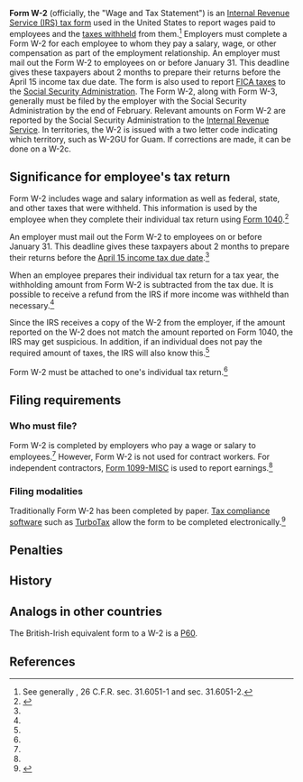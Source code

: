 '''Form W-2''' (officially, the "Wage and Tax Statement") is an [[IRS tax forms|Internal Revenue Service (IRS) tax form]] used in the United States to report wages paid to employees and the [[Tax withholding in the United States|taxes withheld]] from them.<ref>See generally {{usc|26|6051}}, 26 C.F.R. sec. 31.6051-1 and sec. 31.6051-2.</ref> Employers must complete a Form W-2 for each employee to whom they pay a salary, wage, or other compensation as part of the employment relationship. An employer must mail out the Form W-2 to employees on or before January 31. This deadline gives these taxpayers about 2 months to prepare their returns before the April 15 income tax due date. The form is also used to report [[Federal Insurance Contributions Act tax|FICA taxes]] to the [[Social Security Administration]]. The Form W-2, along with Form W-3, generally must be filed by the employer with the Social Security Administration by the end of February. Relevant amounts on Form W-2 are reported by the Social Security Administration to the [[Internal Revenue Service]]. In  territories, the W-2 is issued with a two letter code indicating which territory, such as W-2GU for Guam. If corrections are made, it can be done on a W-2c.

==Significance for employee's tax return==

Form W-2 includes wage and salary information as well as federal, state, and other taxes that were withheld. This information is used by the employee when they complete their individual tax return using [[Form 1040]].<ref name="turbo_w2">{{cite web |url=https://turbotax.intuit.com/tax-tools/tax-tips/IRS-Tax-Forms/What-is-a-W-2-Form-/INF14812.html |title=What is a W-2 Form? |accessdate=January 25, 2016 |date=2015}}</ref>

An employer must mail out the Form W-2 to employees on or before January 31. This deadline gives these taxpayers about 2 months to prepare their returns before the [[Tax Day|April 15 income tax due date]].<ref name="turbo_w2" />

When an employee prepares their individual tax return for a tax year, the withholding amount from Form W-2 is subtracted from the tax due. It is possible to receive a refund from the IRS if more income was withheld than necessary.<ref name="turbo_w2" />

Since the IRS receives a copy of the W-2 from the employer, if the amount reported on the W-2 does not match the amount reported on Form 1040, the IRS may get suspicious. In addition, if an individual does not pay the required amount of taxes, the IRS will also know this.<ref name="turbo_w2" />

Form W-2 must be attached to one's individual tax return.<ref name="turbo_w2" />

==Filing requirements==

===Who must file?===

Form W-2 is completed by employers who pay a wage or salary to employees.<ref name=investopedia_w2" /> However, Form W-2 is not used for contract workers. For independent contractors, [[Form 1099-MISC]] is used to report earnings.<ref name="turbo_w2" />

===Filing modalities===

Traditionally Form W-2 has been completed by paper. [[Tax compliance software]] such as [[TurboTax]] allow the form to be completed electronically.<ref name="investopedia_w2">{{cite web |url=http://www.investopedia.com/terms/w/w2form.asp |title=W-2 Form |accessdate=January 25, 2016}}</ref>

==Penalties==

==History==

==Analogs in other countries==

The British-Irish equivalent form to a W-2 is a [[P60]].

==References==

{{reflist|30em}}
